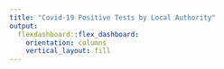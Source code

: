 ```yaml
---
title: "Covid-19 Positive Tests by Local Authority"
output: 
  flexdashboard::flex_dashboard:
    orientation: columns
    vertical_layout: fill
---
```


<style>                     
.navbar {
  background-color:#00ad93;
  border-color:black;
}
<style>

```r
library(flexdashboard)
library(dplyr)
library(ggplot2)
library(ggthemes)
library(ggdark)
library(DT)
library(plotly)
library(ggrepel)

today_date <- Sys.Date()

my_drive <- ""

df <- read.csv(paste0(my_drive, "coronavirus-cases_latest.csv")) 

df <- df %>%
  filter(Area.type == "Upper tier local authority") %>%
  select("Area.name", "Area.code","Specimen.date", "Daily.lab.confirmed.cases", "Cumulative.lab.confirmed.cases", "Cumulative.lab.confirmed.cases.rate") %>% 
  rename(
    "area" = `Area.name`,
    "code" = `Area.code`,
    "date" = `Specimen.date`, 
    "daily_cases" = `Daily.lab.confirmed.cases`, 
    "cumulative_cases" = `Cumulative.lab.confirmed.cases`, 
    "cases_rate" = `Cumulative.lab.confirmed.cases.rate`
  )

names <- df %>% filter (date == max(date)) %>%
  arrange(desc(cases_rate)) %>%
  pull(area)

selected_names1 <- names[1:30]
selected_names2 <- names[31:60]
selected_names3 <- names[61:90]
selected_names4 <- names[91:120]
selected_names5 <- names[121:150]

df1 <- df %>% filter(area %in% c(selected_names1))
df2 <- df %>% filter(area %in% c(selected_names2))
df3 <- df %>% filter(area %in% c(selected_names3))
df4 <- df %>% filter(area %in% c(selected_names4))
df5 <- df %>% filter(area %in% c(selected_names5))

df1$area <- factor(df1$area, levels = selected_names1)
df2$area <- factor(df2$area, levels = selected_names2)
df3$area <- factor(df3$area, levels = selected_names3)
df4$area <- factor(df4$area, levels = selected_names4)
df5$area <- factor(df5$area, levels = selected_names5)

recent_week_all_df <- df %>% filter(date >= today_date -9 & date <= today_date - 3) %>%
  group_by(area) %>% 
  summarise(cases=sum(daily_cases)) %>% 
  arrange(desc(cases)) 

previous_week_all_df <- df %>% filter(date >= today_date -16 & date <= today_date - 10) %>%
  group_by(area) %>% 
  summarise(cases=sum(daily_cases)) %>% 
  arrange(desc(cases)) 

names(previous_week_all_df) <- c("area", "previous_week_cases")


df_joined <- left_join(recent_week_all_df, previous_week_all_df) %>%
  mutate(change = cases - previous_week_cases)

make_hist <- function(df){
  df %>%
  ggplot(aes(date, daily_cases))+
  geom_bar(stat = "identity", position = "stack") +
  facet_wrap(~ area, scales = "free", ncol = 6) +
  theme_fivethirtyeight() +
  dark_mode(theme_fivethirtyeight())
}

hist1 <- make_hist(df1)
hist2 <- make_hist(df2)
hist3 <- make_hist(df3)
hist4 <- make_hist(df4)
hist5 <- make_hist(df5)


df_latest <- df %>% filter(date == max(date)) %>% arrange(desc(cumulative_cases)) %>% head(20)

chart_max <- round(max(df_latest$cumulative_cases), -3)

make_bar <- function(df, key_var, chart_title){
  df %>%
  ggplot(aes(x = reorder(area, df[[key_var]]), y = df[[key_var]])) +
  geom_bar(stat = "identity", fill  = "#00ad93", width = 0.8) +
  scale_y_continuous(breaks = seq(0, chart_max, by = chart_max/10)) +
  coord_flip() +
  labs(x = "Local Authority", y = "Cases", 
       title = chart_title) +
  theme(axis.text.x = element_text(angle = 45)) +
  theme(axis.title = element_text(size = 14, colour = "black"),
        axis.text.y = element_text(size = 11, face = "bold")) +
  theme_economist()
}
  
bar1 <- make_bar(df_latest, "cumulative_cases", "Cases across the pandemic")

recent_week_df <- df %>% filter(date >= today_date -9 & date <= today_date - 3) %>%
  group_by(area) %>% 
  summarise(cases=sum(daily_cases)) %>% 
  arrange(desc(cases)) %>%
  head(20)

chart_max <- round(max(recent_week_df$cases), -2)

bar2 <- make_bar(recent_week_df, "cases", paste("Cases between", 
                                                  format(today_date -9,"%a %b %d"),
                                                  "and", 
                                                  format(today_date -3,"%a %b %d")
                                                  ))

scatter <- ggplot(df_joined, aes(x = cases, y = change)) +
  geom_point(colour = "#00ad93", fill = "#00ad93", size = df_joined$cases/50) +
  labs(title= "Cases last week vs. change prevous week",
       subtitle = "",
       caption = "",
       x = "Cases last week",
       y = "Change since previous week") +
  theme_minimal() +
  geom_text_repel(aes(label = ifelse(abs(change) > 20, area,'')),
                  box.padding   = 0.05,
                  point.padding = 0.5,
                  force = 10,
                  segment.color = 'black',
                  colour = 'black')

```

Change Over Time
=======================================================================

Column {.tabset}
-----------------------------------------------------------------------

### 1-30

```r
ggplotly(hist1, height = 400, width = 800)
```

### 31-60

```r
ggplotly(hist2, height = 400, width = 800)
```

### 61-90

```r
ggplotly(hist3, height = 400, width = 800)
```

### 91-120

```r
ggplotly(hist4, height = 400, width = 800)
```

### 121-150

```r
ggplotly(hist5, height = 600, width = 1200)
```


Most Positive Tests 
=======================================================================

Column {.tabset}
-----------------------------------------------------------------------


### Across Pandemic
```r
ggplotly(bar1)
```

### Last week 
```r
ggplotly(bar2)
```

Recent Change
=======================================================================

Column {.tabset}
-----------------------------------------------------------------------


### Cases last week vs. change previous week
```r
scatter
```


About
=======================================================================

**PHE Postive Tests by Local Authority**

Last updated: `r today_date`

To follow

**Data**
PHE coronvirus dashboard
